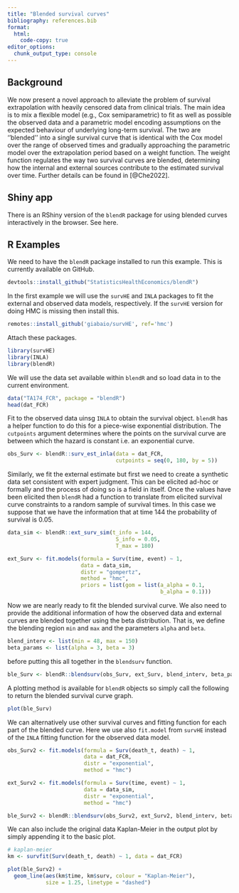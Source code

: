 ```yaml
---
title: "Blended survival curves"
bibliography: references.bib
format:
  html:
    code-copy: true
editor_options: 
  chunk_output_type: console
---
```


## Background

We now present a novel approach to alleviate the problem of survival extrapolation with heavily censored data from clinical trials. The main idea is to mix a flexible model (e.g., Cox semiparametric) to fit as well as possible the observed data and a parametric model encoding assumptions on the expected behaviour of underlying long-term survival. The two are ''blended'' into a single survival curve that is identical with the Cox model over the range of observed times and gradually approaching the parametric model over the extrapolation period based on a weight function. The weight function regulates the way two survival curves are blended, determining how the internal and external sources contribute to the estimated survival over time.
Further details can be found in [@Che2022].

:::{.callout-tip}
## Shiny app

There is an RShiny version of the `blendR` package for using blended curves interactively in the browser. See here.
:::

## R Examples

We need to have the `blendR` package installed to run this example. This is currently available on GitHub.

```r
devtools::install_github("StatisticsHealthEconomics/blendR")
```

In the first example we will use the `survHE` and `INLA` packages to fit the external and observed data models, respectively. If the `survHE` version for doing HMC is missing then install this.

```r
remotes::install_github('giabaio/survHE', ref='hmc')
```

Attach these packages.

```r
library(survHE)
library(INLA)
library(blendR)
```

We will use the data set available within `blendR` and so load data in to the current environment.

```r
data("TA174_FCR", package = "blendR")
head(dat_FCR)
```

Fit to the observed data uinsg `INLA` to obtain the survival object. `blendR` has a helper function to do this for a piece-wise exponential distribution. The `cutpoints` argument determines where the points on the survival curve are between which the hazard is constant i.e. an exponential curve.

```r
obs_Surv <- blendR::surv_est_inla(data = dat_FCR,
                                  cutpoints = seq(0, 180, by = 5))
```

Similarly, we fit the external estimate but first we need to create a synthetic data set consistent with expert judgment. This can be elicited ad-hoc or formally and the process of doing so is a field in itself. Once the values have been elicited then `blendR` had a function to translate from elicited survival curve constraints to a random sample of survival times. In this case we suppose that we have the information that at time 144 the probability of survival is 0.05.

```r
data_sim <- blendR::ext_surv_sim(t_info = 144,
                                  S_info = 0.05,
                                  T_max = 180)

ext_Surv <- fit.models(formula = Surv(time, event) ~ 1,
                       data = data_sim,
                       distr = "gompertz",
                       method = "hmc",
                       priors = list(gom = list(a_alpha = 0.1,
                                                b_alpha = 0.1)))
```

Now we are nearly ready to fit the blended survival curve. We also need to provide the additional information of how the observed data and external curves are blended together using the beta distribution. That is, we define the blending region `min` and `max` and the parameters `alpha` and `beta`.

```r
blend_interv <- list(min = 48, max = 150)
beta_params <- list(alpha = 3, beta = 3)
```

before putting this all together in the `blendsurv` function.

```r
ble_Surv <- blendR::blendsurv(obs_Surv, ext_Surv, blend_interv, beta_params)
```

A plotting method is available for `blendR` objects so simply call the following to return the blended survival curve graph.

```r
plot(ble_Surv)
```

We can alternatively use other survival curves and fitting function for each part of the blended curve. Here we use also `fit.model` from `survHE` instead of the `INLA` fitting function for the observed data model.

```r
obs_Surv2 <- fit.models(formula = Surv(death_t, death) ~ 1,
                        data = dat_FCR,
                        distr = "exponential",
                        method = "hmc")

ext_Surv2 <- fit.models(formula = Surv(time, event) ~ 1,
                        data = data_sim,
                        distr = "exponential",
                        method = "hmc")

ble_Surv2 <- blendR::blendsurv(obs_Surv2, ext_Surv2, blend_interv, beta_params)
```

We can also include the original data Kaplan-Meier in the output plot by simply appending it to the basic plot.

```r
# kaplan-meier
km <- survfit(Surv(death_t, death) ~ 1, data = dat_FCR)

plot(ble_Surv2) +
  geom_line(aes(km$time, km$surv, colour = "Kaplan-Meier"),
            size = 1.25, linetype = "dashed")
```
